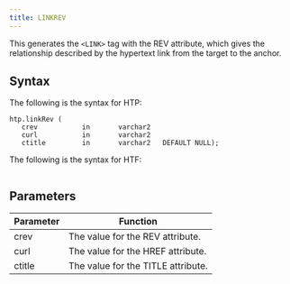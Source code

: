 ```yaml
---
title: LINKREV
---
```


This generates the `<LINK>` tag with the REV attribute, which gives the relationship described by the hypertext link from the target to the anchor. 

## Syntax

The following is the syntax for HTP:
```
htp.linkRev (
   crev           in       varchar2
   curl           in       varchar2
   ctitle         in       varchar2   DEFAULT NULL);
```

The following is the syntax for HTF:
```

```

## Parameters

| Parameter | Function |
| --------- | -------- |
| crev | The value for the REV attribute. |
| curl | The value for the HREF attribute. |
| ctitle | The value for the TITLE attribute. |